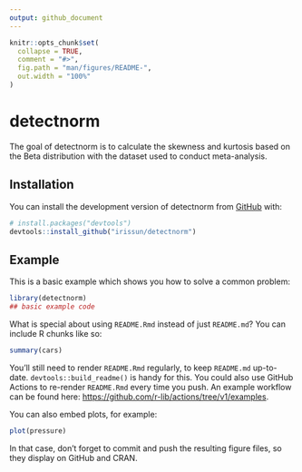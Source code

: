 ```yaml
---
output: github_document
---
```


<!-- README.md is generated from README.Rmd. Please edit that file -->

```r
knitr::opts_chunk$set(
  collapse = TRUE,
  comment = "#>",
  fig.path = "man/figures/README-",
  out.width = "100%"
)
```

# detectnorm

<!-- badges: start -->
<!-- badges: end -->

The goal of detectnorm is to calculate the skewness and kurtosis based on the Beta distribution with the dataset used to conduct meta-analysis.

## Installation

You can install the development version of detectnorm from [GitHub](https://github.com/) with:

``` r
# install.packages("devtools")
devtools::install_github("irissun/detectnorm")
```

## Example

This is a basic example which shows you how to solve a common problem:

```r
library(detectnorm)
## basic example code
```

What is special about using `README.Rmd` instead of just `README.md`? You can include R chunks like so:

```r
summary(cars)
```

You'll still need to render `README.Rmd` regularly, to keep `README.md` up-to-date. `devtools::build_readme()` is handy for this. You could also use GitHub Actions to re-render `README.Rmd` every time you push. An example workflow can be found here: <https://github.com/r-lib/actions/tree/v1/examples>.

You can also embed plots, for example:

```r
plot(pressure)
```

In that case, don't forget to commit and push the resulting figure files, so they display on GitHub and CRAN.
